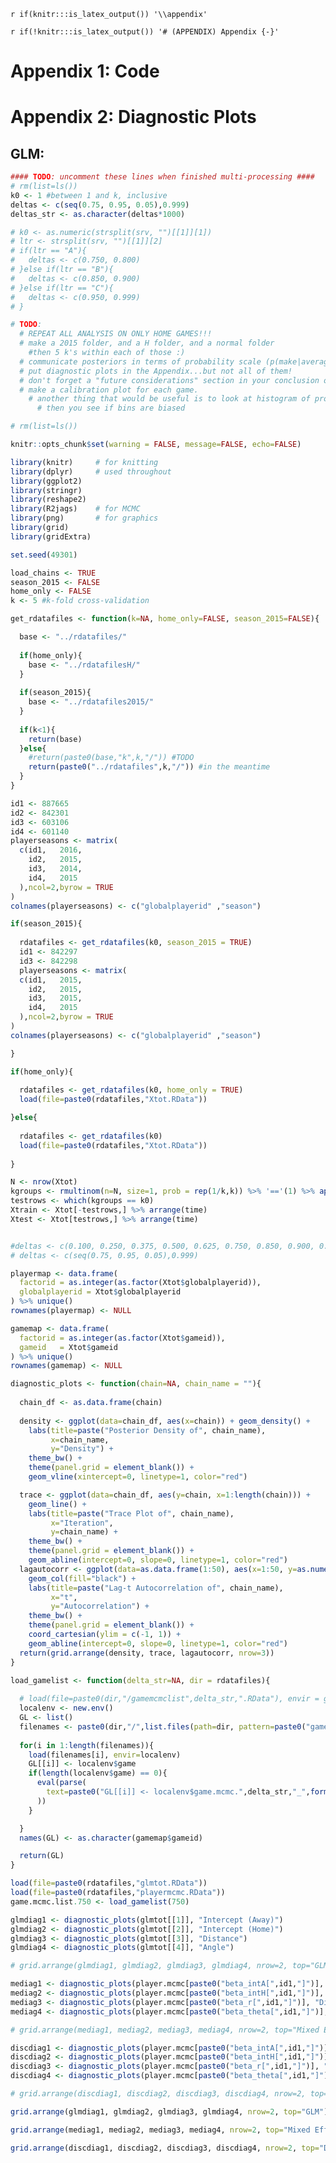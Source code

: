 `r if(knitr:::is_latex_output()) '\\appendix'`

`r if(!knitr:::is_latex_output()) '# (APPENDIX) Appendix {-}'` 

<!--
If you feel it necessary to include an appendix, it goes here.


# The First Appendix

This first appendix includes all of the R chunks of code that were hidden throughout the document (using the `include = FALSE` chunk tag) to help with readibility and/or setup.

**In the main Rmd file**

```r
```

**In Chapter \@ref(ref-labels):**

```r
```

# The Second Appendix, for Fun
-->

# Appendix 1: Code


# Appendix 2: Diagnostic Plots


## GLM:


```r

#### TODO: uncomment these lines when finished multi-processing ####
# rm(list=ls())
k0 <- 1 #between 1 and k, inclusive
deltas <- c(seq(0.75, 0.95, 0.05),0.999)
deltas_str <- as.character(deltas*1000)

# k0 <- as.numeric(strsplit(srv, "")[[1]][1])
# ltr <- strsplit(srv, "")[[1]][2]
# if(ltr == "A"){
#   deltas <- c(0.750, 0.800)
# }else if(ltr == "B"){
#   deltas <- c(0.850, 0.900)
# }else if(ltr == "C"){
#   deltas <- c(0.950, 0.999)
# }

# TODO:
  # REPEAT ALL ANALYSIS ON ONLY HOME GAMES!!!
  # make a 2015 folder, and a H folder, and a normal folder
    #then 5 k's within each of those :)
  # communicate posteriors in terms of probability scale (p(make|average distance, etc.)) (standardize and log troubles...)
  # put diagnostic plots in the Appendix...but not all of them!
  # don't forget a "future considerations" section in your conclusion or something
  # make a calibration plot for each game.
    # another thing that would be useful is to look at histogram of probs within a  calibration bin.
      # then you see if bins are biased

# rm(list=ls())

knitr::opts_chunk$set(warning = FALSE, message=FALSE, echo=FALSE)

library(knitr)     # for knitting
library(dplyr)     # used throughout
library(ggplot2)
library(stringr)
library(reshape2)
library(R2jags)    # for MCMC
library(png)       # for graphics
library(grid)
library(gridExtra)

set.seed(49301)

load_chains <- TRUE
season_2015 <- FALSE
home_only <- FALSE
k <- 5 #k-fold cross-validation

get_rdatafiles <- function(k=NA, home_only=FALSE, season_2015=FALSE){

  base <- "../rdatafiles/"
  
  if(home_only){
    base <- "../rdatafilesH/"
  }
  
  if(season_2015){
    base <- "../rdatafiles2015/"
  }
  
  if(k<1){
    return(base)
  }else{
    #return(paste0(base,"k",k,"/")) #TODO
    return(paste0("../rdatafiles",k,"/")) #in the meantime
  }
}

id1 <- 887665 
id2 <- 842301 
id3 <- 603106 
id4 <- 601140 
playerseasons <- matrix(
  c(id1,   2016,
    id2,   2015,
    id3,   2014,
    id4,   2015
  ),ncol=2,byrow = TRUE
)
colnames(playerseasons) <- c("globalplayerid" ,"season")

if(season_2015){
  
  rdatafiles <- get_rdatafiles(k0, season_2015 = TRUE)
  id1 <- 842297
  id3 <- 842298
  playerseasons <- matrix(
  c(id1,   2015,
    id2,   2015,
    id3,   2015,
    id4,   2015
  ),ncol=2,byrow = TRUE
)
colnames(playerseasons) <- c("globalplayerid" ,"season")

}

if(home_only){
  
  rdatafiles <- get_rdatafiles(k0, home_only = TRUE)
  load(file=paste0(rdatafiles,"Xtot.RData"))

}else{
  
  rdatafiles <- get_rdatafiles(k0)
  load(file=paste0(rdatafiles,"Xtot.RData"))
  
}

N <- nrow(Xtot)
kgroups <- rmultinom(n=N, size=1, prob = rep(1/k,k)) %>% '=='(1) %>% apply(2,which)
testrows <- which(kgroups == k0)
Xtrain <- Xtot[-testrows,] %>% arrange(time)
Xtest <- Xtot[testrows,] %>% arrange(time)


#deltas <- c(0.100, 0.250, 0.375, 0.500, 0.625, 0.750, 0.850, 0.900, 0.950, 0.975, 0.999)
# deltas <- c(seq(0.75, 0.95, 0.05),0.999)

playermap <- data.frame(
  factorid = as.integer(as.factor(Xtot$globalplayerid)),
  globalplayerid = Xtot$globalplayerid
) %>% unique()
rownames(playermap) <- NULL

gamemap <- data.frame(
  factorid = as.integer(as.factor(Xtot$gameid)),
  gameid   = Xtot$gameid
) %>% unique()
rownames(gamemap) <- NULL

```


```r

diagnostic_plots <- function(chain=NA, chain_name = ""){
  
  chain_df <- as.data.frame(chain)
  
  density <- ggplot(data=chain_df, aes(x=chain)) + geom_density() + 
    labs(title=paste("Posterior Density of", chain_name),
         x=chain_name, 
         y="Density") + 
    theme_bw() +
    theme(panel.grid = element_blank()) +
    geom_vline(xintercept=0, linetype=1, color="red") 

  trace <- ggplot(data=chain_df, aes(y=chain, x=1:length(chain))) + 
    geom_line() + 
    labs(title=paste("Trace Plot of", chain_name),
         x="Iteration", 
         y=chain_name) + 
    theme_bw() +
    theme(panel.grid = element_blank()) +
    geom_abline(intercept=0, slope=0, linetype=1, color="red") 
  lagautocorr <- ggplot(data=as.data.frame(1:50), aes(x=1:50, y=as.numeric(autocorr(as.mcmc(chain), lags = 1:50)))) + 
    geom_col(fill="black") + 
    labs(title=paste("Lag-t Autocorrelation of", chain_name),
         x="t", 
         y="Autocorrelation") + 
    theme_bw() +
    theme(panel.grid = element_blank()) +
    coord_cartesian(ylim = c(-1, 1)) +
    geom_abline(intercept=0, slope=0, linetype=1, color="red") 
  return(grid.arrange(density, trace, lagautocorr, nrow=3))
}

load_gamelist <- function(delta_str=NA, dir = rdatafiles){
  
  # load(file=paste0(dir,"/gamemcmclist",delta_str,".RData"), envir = globalenv())
  localenv <- new.env()
  GL <- list()
  filenames <- paste0(dir,"/",list.files(path=dir, pattern=paste0("gamemcmc", delta_str))) %>% '['(order(.))
  
  for(i in 1:length(filenames)){
    load(filenames[i], envir=localenv)
    GL[[i]] <- localenv$game
    if(length(localenv$game) == 0){
      eval(parse(
        text=paste0("GL[[i]] <- localenv$game.mcmc.",delta_str,"_",formatC(i, digits=2, flag="0"))
      ))
    }

  }
  names(GL) <- as.character(gamemap$gameid)

  return(GL)
}

load(file=paste0(rdatafiles,"glmtot.RData"))
load(file=paste0(rdatafiles,"playermcmc.RData"))
game.mcmc.list.750 <- load_gamelist(750)

glmdiag1 <- diagnostic_plots(glmtot[[1]], "Intercept (Away)")
glmdiag2 <- diagnostic_plots(glmtot[[2]], "Intercept (Home)")
glmdiag3 <- diagnostic_plots(glmtot[[3]], "Distance")
glmdiag4 <- diagnostic_plots(glmtot[[4]], "Angle")

# grid.arrange(glmdiag1, glmdiag2, glmdiag3, glmdiag4, nrow=2, top="GLM")

mediag1 <- diagnostic_plots(player.mcmc[paste0("beta_intA[",id1,"]")], "Intercept (Away)")
mediag2 <- diagnostic_plots(player.mcmc[paste0("beta_intH[",id1,"]")], "Intercept (Home)")
mediag3 <- diagnostic_plots(player.mcmc[paste0("beta_r[",id1,"]")], "Distance")
mediag4 <- diagnostic_plots(player.mcmc[paste0("beta_theta[",id1,"]")], "Angle")

# grid.arrange(mediag1, mediag2, mediag3, mediag4, nrow=2, top="Mixed Effects (Player 1)")

discdiag1 <- diagnostic_plots(player.mcmc[paste0("beta_intA[",id1,"]")], "Intercept (Away)")
discdiag2 <- diagnostic_plots(player.mcmc[paste0("beta_intH[",id1,"]")], "Intercept (Home)")
discdiag3 <- diagnostic_plots(player.mcmc[paste0("beta_r[",id1,"]")], "Distance")
discdiag4 <- diagnostic_plots(player.mcmc[paste0("beta_theta[",id1,"]")], "Angle")

# grid.arrange(discdiag1, discdiag2, discdiag3, discdiag4, nrow=2, top="Discounted Weight Effects (Player 1)")

```

```r

grid.arrange(glmdiag1, glmdiag2, glmdiag3, glmdiag4, nrow=2, top="GLM")

grid.arrange(mediag1, mediag2, mediag3, mediag4, nrow=2, top="Mixed Effects (Player 1)")

grid.arrange(discdiag1, discdiag2, discdiag3, discdiag4, nrow=2, top="Discounted Weight Effects (Player 1, Game X)")


```
